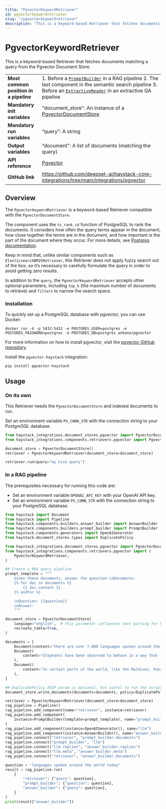 ```yaml
---
title: "PgvectorKeywordRetriever"
id: pgvectorkeywordretriever
slug: "/pgvectorkeywordretriever"
description: "This is a keyword-based Retriever that fetches documents matching a query from the Pgvector Document Store."
---
```


# PgvectorKeywordRetriever

This is a keyword-based Retriever that fetches documents matching a query from the Pgvector Document Store.

|                                        |                                                                                                                                                                                                                       |
| :------------------------------------- | :-------------------------------------------------------------------------------------------------------------------------------------------------------------------------------------------------------------------- |
| **Most common position in a pipeline** | 1. Before a [`PromptBuilder`](/docs/promptbuilder)   in a RAG pipeline 2. The last component in the semantic search pipeline 3. Before an [`ExtractiveReader`](/docs/extractivereader)   in an extractive QA pipeline |
| **Mandatory init variables**           | "document_store": An instance of a [PgvectorDocumentStore](../../document-stores/pgvectordocumentstore.mdx)                                                                                                                                 |
| **Mandatory run variables**            | “query”:  A string                                                                                                                                                                                                    |
| **Output variables**                   | “document”: A list of documents  (matching the query)                                                                                                                                                                 |
| **API reference**                      | [Pgvector](/reference/integrations-pgvector)                                                                                                                                                                                 |
| **GitHub link**                        | https://github.com/deepset-ai/haystack-core-integrations/tree/main/integrations/pgvector                                                                                                                            |

## Overview

The `PgvectorKeywordRetriever` is a keyword-based Retriever compatible with the `PgvectorDocumentStore`.

The component uses the `ts_rank_cd` function of PostgreSQL to rank the documents.
It considers how often the query terms appear in the document, how close together the terms are in the document, and how important is the part of the document where they occur.
For more details, see [Postgres documentation](https://www.postgresql.org/docs/current/textsearch-controls.html#TEXTSEARCH-RANKING).

Keep in mind that, unlike similar components such as `ElasticsearchBM25Retriever`, this Retriever does not apply fuzzy search out of the box, so it’s necessary to carefully formulate the query in order to avoid getting zero results.

In addition to the `query`, the `PgvectorKeywordRetriever` accepts other optional parameters, including `top_k` (the maximum number of documents to retrieve) and `filters` to narrow the search space.

### Installation

To quickly set up a PostgreSQL database with pgvector, you can use Docker:

```shell
docker run -d -p 5432:5432 -e POSTGRES_USER=postgres -e POSTGRES_PASSWORD=postgres -e POSTGRES_DB=postgres ankane/pgvector
```

For more information on how to install pgvector, visit the [pgvector GitHub repository](https://github.com/pgvector/pgvector).

Install the `pgvector-haystack` integration:

```shell
pip install pgvector-haystack
```

## Usage

### On its own

This Retriever needs the `PgvectorDocumentStore` and indexed documents to run.

Set an environment variable `PG_CONN_STR` with the connection string to your PostgreSQL database.

```python
from haystack_integrations.document_stores.pgvector import PgvectorDocumentStore
from haystack_integrations.components.retrievers.pgvector import PgvectorKeywordRetriever

document_store = PgvectorDocumentStore()
retriever = PgvectorKeywordRetriever(document_store=document_store)

retriever.run(query="my nice query")
```

### In a RAG pipeline

The prerequisites necessary for running this code are:

- Set an environment variable `OPENAI_API_KEY` with your OpenAI API key.
- Set an environment variable `PG_CONN_STR` with the connection string to your PostgreSQL database.

```python
from haystack import Document
from haystack import Pipeline
from haystack.components.builders.answer_builder import AnswerBuilder
from haystack.components.builders.prompt_builder import PromptBuilder
from haystack.components.generators import OpenAIGenerator
from haystack.document_stores.types import DuplicatePolicy

from haystack_integrations.document_stores.pgvector import PgvectorDocumentStore
from haystack_integrations.components.retrievers.pgvector import (
    PgvectorKeywordRetriever,
)

## Create a RAG query pipeline
prompt_template = """
    Given these documents, answer the question.\nDocuments:
    {% for doc in documents %}
        {{ doc.content }}
    {% endfor %}

    \nQuestion: {{question}}
    \nAnswer:
    """

document_store = PgvectorDocumentStore(
    language="english",  # this parameter influences text parsing for keyword retrieval
    recreate_table=True,
)

documents = [
    Document(content="There are over 7,000 languages spoken around the world today."),
    Document(
        content="Elephants have been observed to behave in a way that indicates a high level of self-awareness, such as recognizing themselves in mirrors."
    ),
    Document(
        content="In certain parts of the world, like the Maldives, Puerto Rico, and San Diego, you can witness the phenomenon of bioluminescent waves."
    ),
]

## DuplicatePolicy.SKIP param is optional, but useful to run the script multiple times without throwing errors
document_store.write_documents(documents=documents, policy=DuplicatePolicy.SKIP)

retriever = PgvectorKeywordRetriever(document_store=document_store)
rag_pipeline = Pipeline()
rag_pipeline.add_component(name="retriever", instance=retriever)
rag_pipeline.add_component(
    instance=PromptBuilder(template=prompt_template), name="prompt_builder"
)
rag_pipeline.add_component(instance=OpenAIGenerator(), name="llm")
rag_pipeline.add_component(instance=AnswerBuilder(), name="answer_builder")
rag_pipeline.connect("retriever", "prompt_builder.documents")
rag_pipeline.connect("prompt_builder", "llm")
rag_pipeline.connect("llm.replies", "answer_builder.replies")
rag_pipeline.connect("llm.meta", "answer_builder.meta")
rag_pipeline.connect("retriever", "answer_builder.documents")

question = "languages spoken around the world today"
result = rag_pipeline.run(
    {
        "retriever": {"query": question},
        "prompt_builder": {"question": question},
        "answer_builder": {"query": question},
    }
)
print(result["answer_builder"])
```
